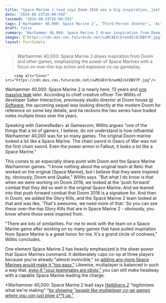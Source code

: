 ```yaml
---
title: "Space Marine 2 lead says Doom 2016 was a big inspiration, just as the original Doom inspired Space Marine 1 which in turn inspired Doom 2016: 'It's a grand circle of coolness'"
date: "2024-08-23T16:00:59Z"
lastmod: "2024-08-23T16:00:59Z"
tags: ['Warhammer 40,000: Space Marine 2', 'Third-Person Shooter', 'Action', 'Co-op', 'Multiplayer', 'Doom', 'Quake', 'Gears of War', 'Fallout', 'PC', 'Xbox Series X/S', 'PS5']
draft: false
summary: "Warhammer 40,000: Space Marine 2 draws inspiration from Doom and other games, emphasizing the power of Space Marines with a focus on over-the-top action and explosive co-op gameplay."
images: ["https://cdn.mos.cms.futurecdn.net/cwMCAEVrbrwnNZckCDBV7P.jpg"]
layout: PostSimple
---
```

> Warhammer 40,000: Space Marine 2 draws inspiration from Doom and other games, emphasizing the power of Space Marines with a focus on over-the-top action and explosive co-op gameplay.


        <img alt="Cover" src="https://cdn.mos.cms.futurecdn.net/cwMCAEVrbrwnNZckCDBV7P.jpg"/>
        
Warhammer 40,000: Space Marine 2 is nearly here, 13 years and [<u>one massive leak</u>](https://www.gamesradar.com/games/third-person-shooter/warhammer-40000-space-marine-2-dev-confirms-major-leak-spoiling-many-of-the-surprises-we-worked-to-keep-secret-but-says-the-build-is-almost-a-year-old/) later. According to chief creative officer Tim Willits of developer Saber Interactive, previously studio director at Doom house [id Software](https://www.gamesradar.com/tag/id-software/), the upcoming sequel was looking directly at the modern Doom for reference on some key details, and he reckons the two series have traded notes multiple times over the years.

Speaking with GamesRadar+ at Gamescom, Willits argues "one of the things that a lot of gamers, I believe, do not understand is how influential Warhammer 40,000 was for so many games. The original Doom marine looked a lot like a Space Marine. The chain sword in Gears of War was not the first chain sword. Even the power armor in Fallout, it looks a lot like a Space Marine." 

This comes to an especially sharp point with Doom and the Space Marine Warhammer games. "I know nothing about the original team at Relic that worked on the original [Space Marine], but I believe that they were inspired by, obviously, Doom and Quake," Willits says. "But what I do know is that when we were working on Doom 2016, we looked at the 'push forward' combat that they did so well in the original Space Marine. And we leaned into that push forward combat that Doom 2016 is a signature for. And then in Doom, we added the Glory Kills, and the Space Marine 2 team looked at that and was like, 'That's awesome, we need more of that.' So you can see these over-the-top Glory Kills that are in Space Marine 2 - obviously, you know where those were inspired from.

"There are lots of similarities. For me to work with the team on a Space Marine game after working on so many games that have pulled inspiration from Space Marine is a great honor for me. It's a grand circle of coolness," Willits concludes. 

One element Space Marine 2 has heavily emphasized is the sheer power that Space Marines command. It deliberately caps co-op at three players because you're already "almost invincible," so [<u>adding any more Space Marines would make it "too easy."</u>](https://www.gamesradar.com/games/third-person-shooter/space-marine-2-only-allows-for-3-player-co-op-because-space-marines-are-almost-invincible-and-any-more-would-make-the-shooter-too-easy/) Likewise, multiplayer is balanced in such a way that, [<u>even if "your teammates are idiots,"</u>](https://www.gamesradar.com/games/action/space-marine-2-supersoldiers-are-so-dang-op-that-you-can-win-in-multiplayer-even-if-your-teammates-are-idiots/) you can still make headway with a capable Space Marine leading the charge. 

*Warhammer 40,000: Space Marine 2 lead says *[<u><em>Helldivers 2</em></u>](https://www.gamesradar.com/helldivers-2-guide/)* "legitimizes what we're making" *[<u><em>by showing "people like multiplayer co-op games where you can just blow s**t up."</em></u>](https://www.gamesradar.com/games/third-person-shooter/warhammer-40000-space-marine-2-lead-says-helldivers-2-legitimizes-what-were-making-by-showing-people-like-multiplayer-co-op-games-where-you-can-just-blow-st-up/)
        